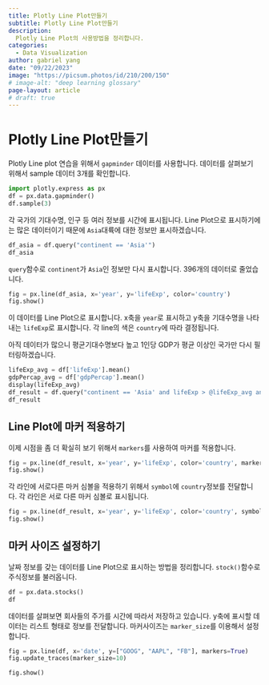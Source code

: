 ```yaml
---
title: Plotly Line Plot만들기
subtitle: Plotly Line Plot만들기
description:
  Plotly Line Plot의 사용방법을 정리합니다.
categories:
  - Data Visualization
author: gabriel yang
date: "09/22/2023"
image: "https://picsum.photos/id/210/200/150"
# image-alt: "deep learning glossary"
page-layout: article
# draft: true
---
```


# Plotly Line Plot만들기

Plotly Line plot 연습을 위해서 `gapminder` 데이터를 사용합니다. 데이터를 살펴보기 위해서 sample 데이터 3개를 확인합니다.

``` python
import plotly.express as px
df = px.data.gapminder()
df.sample(3)
```

각 국가의 기대수명, 인구 등 여러 정보를 시간에 표시됩니다. Line Plot으로 표시하기에는 많은 데이터이기 때문에 `Asia`대륙에 대한 정보만 표시하겠습니다.

``` python
df_asia = df.query("continent == 'Asia'")
df_asia
```

`query`함수로 `continent`가 `Asia`인 정보만 다시 표시합니다. 396개의 데이터로 줄었습니다.
``` python
fig = px.line(df_asia, x='year', y='lifeExp', color='country')
fig.show()
```

이 데이터를 Line Plot으로 표시합니다. x축을 `year`로 표시하고 y축을 기대수명을 나타내는 `lifeExp`로 표시합니다. 각 line의 색은 `country`에 따라 결정됩니다.

아직 데이터가 많으니 평균기대수명보다 높고 1인당 GDP가 평균 이상인 국가만 다시 필터링하겠습니다.

``` python
lifeExp_avg = df['lifeExp'].mean()
gdpPercap_avg = df['gdpPercap'].mean()
display(lifeExp_avg)
df_result = df.query("continent == 'Asia' and lifeExp > @lifeExp_avg and gdpPercap > @gdpPercap_avg")
df_result
```

## Line Plot에 마커 적용하기

이제 시점을 좀 더 확실히 보기 위해서 `markers`를 사용하여 마커를 적용합니다.
``` python
fig = px.line(df_result, x='year', y='lifeExp', color='country', markers=True)
fig.show()
```

각 라인에 서로다른 마커 심볼을 적용하기 위해서 `symbol`에 `country`정보를 전달합니다. 각 라인은 서로 다른 마커 심볼로 표시됩니다.

``` python
fig = px.line(df_result, x='year', y='lifeExp', color='country', symbol='country', markers=True)
fig.show()
```

## 마커 사이즈 설정하기

날짜 정보를 갖는 데이터를 Line Plot으로 표시하는 방법을 정리합니다. `stock()`함수로 주식정보를 불러옵니다.

``` python
df = px.data.stocks()
df
```

데이터를 살펴보면 회사들의 주가를 시간에 따라서 저장하고 있습니다. y축에 표시할 데이터는 리스트 형태로 정보를 전달합니다. 마커사이즈는 `marker_size`를 이용해서 설정합니다.

``` python
fig = px.line(df, x='date', y=["GOOG", "AAPL", "FB"], markers=True)
fig.update_traces(marker_size=10)

fig.show()
```